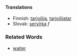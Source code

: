 ====Translations====
*Finnish: [[tarjoilija]], [[tarjoilijatar]]
*Slovak: [[servírka]] ''f''
===Related Words===
*[[waiter]]
